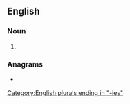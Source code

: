 ==English==

===Noun===
{{head|en|noun plural form}}

# {{plural of|luminary|lang=en}}

===Anagrams===
* {{anagrams|en|luminaires}}

[[Category:English plurals ending in "-ies"]]